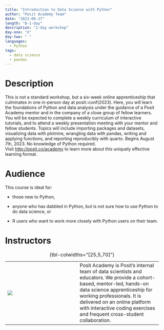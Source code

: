 ```yaml
---
title: "Introduction to Data Science with Python"
author: "Posit Academy Team"
date: "2023-09-17"
length: "B-1-day"
description: "1-day workshop"
day-one: "X"
day-two: " "
languages:
  - Python
tags:
  - data science
  - pandas
---
```


# Description

This is not a standard workshop, but a six-week online apprenticeship that culminates in one in-person day at posit::conf(2023).
Here, you will learn the foundations of Python and data analysis under the guidance of a Posit Academy mentor and in the company of a close group of fellow learners.
You will be expected to complete a weekly curriculum of interactive tutorials, and to attend a weekly presentation meeting with your mentor and fellow students.
Topics will include importing packages and datasets, visualizing data with plotnine, wrangling data with pandas, writing and applying functions, and reporting reproducibly with quarto.
Begins August 7th, 2023.
No knowledge of Python required.
Visit [http://posit.co/academy](https://www.google.com/url?q=http://posit.co/academy&source=gmail-imap&ust=1677017488000000&usg=AOvVaw3yY4MqPaT1vQFeyevvGpmS) to learn more about this uniquely effective learning format.

# Audience

This course is ideal for:

-   those new to Python,

-   anyone who has dabbled in Python, but is not sure how to use Python to do data science, or

-   R users who want to work more closely with Python users on their team.

# Instructors

|                  |     |                                                                                                                                                                                                                                                                                                   |
|-----------------|-----------------|--------------------------------------|
| ![](academy.png) |     | Posit Academy is Posit's internal team of data scientists and educators. We provide a cohort-based, mentor-led, hands-on data science apprenticeship for working professionals. It is delivered on an online platform with interactive coding exercises and frequent cross-student collaboration. |

: {tbl-colwidths="\[25,5,70\]"}
